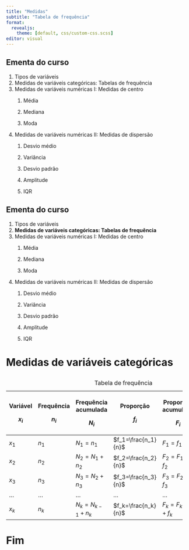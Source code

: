 ```yaml
---
title: "Medidas"
subtitle: "Tabela de frequência"
format: 
  revealjs:
    theme: [default, css/custom-css.scss]
editor: visual
---
```


## Ementa do curso {.smaller}

1.  Tipos de variáveis
2.  Medidas de variáveis categóricas: Tabelas de frequência
3.  Medidas de variáveis numéricas I: Medidas de centro
    1.  Média

    2.  Mediana

    3.  Moda
4.  Medidas de variáveis numéricas II: Medidas de dispersão
    1.  Desvio médio

    2.  Variância

    3.  Desvio padrão

    4.  Amplitude

    5.  IQR

## Ementa do curso {.smaller visibility="uncounted"}

1.  Tipos de variáveis
2.  **Medidas de variáveis categóricas: Tabelas de frequência**
3.  Medidas de variáveis numéricas I: Medidas de centro
    1.  Média

    2.  Mediana

    3.  Moda
4.  Medidas de variáveis numéricas II: Medidas de dispersão
    1.  Desvio médio

    2.  Variância

    3.  Desvio padrão

    4.  Amplitude

    5.  IQR

# Medidas de variáveis categóricas

##  {.smaller}

+----------+------------+----------------------+---------------------+---------------------+-------------+
| Variável | Frequência | Frequência acumulada | Proporção           | Proporção acumulada | Porcentagem |
|          |            |                      |                     |                     |             |
| $x_i$    | $n_i$      | $N_i$                | $f_i$               | $F_i$               | $100 f_i$   |
+==========+============+======================+=====================+=====================+=============+
| $x_1$    | $n_1$      | $N_1=n_1$            | $f_1=\frac{n_1}{n}$ | $F_1=f_1$           | $100f_1$    |
+----------+------------+----------------------+---------------------+---------------------+-------------+
| $x_2$    | $n_2$      | $N_2=N_1+n_2$        | $f_2=\frac{n_2}{n}$ | $F_2=F_1+f_2$       | $100f_2$    |
+----------+------------+----------------------+---------------------+---------------------+-------------+
| $x_3$    | $n_3$      | $N_3=N_2+n_3$        | $f_3=\frac{n_3}{n}$ | $F_3=F_2+f_3$       | $100f_3$    |
+----------+------------+----------------------+---------------------+---------------------+-------------+
| ...      | ...        | ...                  | ...                 | ...                 | ...         |
+----------+------------+----------------------+---------------------+---------------------+-------------+
| $x_k$    | $n_k$      | $N_k=N_{k-1}+n_k$    | $f_k=\frac{n_k}{n}$ | $F_k=F_{k-1}+f_k$   | $100f_k$    |
+----------+------------+----------------------+---------------------+---------------------+-------------+

: Tabela de frequência

# Fim
